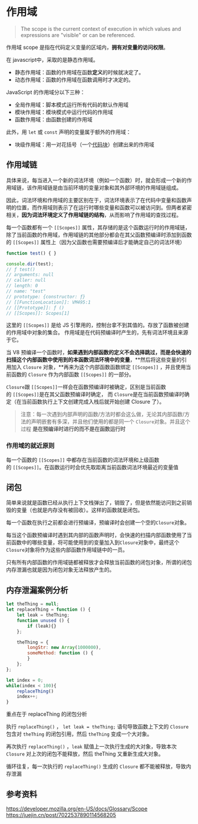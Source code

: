 # 作用域

> The scope is the current context of execution in which values and expressions are "visible" or can be referenced.

作用域 scope 是指在代码定义变量的区域内，**拥有对变量的访问权限**。

在 javascript中，采取的是静态作用域。

- 静态作用域：函数的作用域在函数**定义**的时候就决定了。
- 动态作用域：函数的作用域在函数调用时才决定的。

JavaScript 的作用域分以下三种：

- 全局作用域：脚本模式运行所有代码的默认作用域
- 模块作用域：模块模式中运行代码的作用域
- 函数作用域：由函数创建的作用域

此外，用 `let` 或 `const` 声明的变量属于额外的作用域：

- 块级作用域：用一对花括号（一个[代码块](https://developer.mozilla.org/zh-CN/docs/Web/JavaScript/Reference/Statements/block)）创建出来的作用域


## 作用域链

具体来说，每当进入一个新的词法环境（例如一个函数）时，就会形成一个新的作用域链，该作用域链是由当前环境的变量对象和其外部环境的作用域链组成。

因此，词法环境和作用域的主要区别在于，词法环境表示了在代码中变量和函数声明的位置，而作用域则表示了在运行时哪些变量和函数可以被访问到。但两者紧密相关，**因为词法环境定义了作用域链的结构**，从而影响了作用域的查找过程。

每一个函数都有一个 `[[Scopes]]` 属性，其存储的是这个函数运行时的作用域链，除了当前函数的作用域，作用域链的其他部分都会在其父函数预编译时添加到函数的 `[[Scopes]]` 属性上（因为父函数也需要预编译后才能确定自己的词法环境）
``` js
function test() { }

console.dir(test);
// ƒ test()
// arguments: null
// caller: null
// length: 0
// name: "test"
// prototype: {constructor: ƒ}
// [[FunctionLocation]]: VM495:1
// [[Prototype]]: ƒ ()
// [[Scopes]]: Scopes[1]
```
这里的 `[[Scopes]]` 是给 JS 引擎用的，控制台拿不到其值的。存放了函数被创建的作用域中对象的集合。
作用域是在代码预编译时产生的，先有词法环境且来源于它。

当 V8 预编译一个函数时，**如果遇到内部函数的定义不会选择跳过，而是会快速的扫描这个内部函数中使用到的本函数词法环境中的变量**，**然后将这些变量的引用加入 `Closure` 对象，**再来为这个内部函数函数绑定 `[[Scopes]]` ，并且使用当前函数的 `Closure` 作为内部函数 `[[Scopes]]` 的一部分。

`Closure`跟 `[[Scopes]]`一样会在函数预编译时被确定，区别是当前函数的 `[[Scopes]]`是在其父函数预编译时确定， 而 `Closure`是在当前函数预编译时确定（在当前函数执行上下文创建完成入栈后就开始创建 Closure 了）。

> 注意：每一次遇到内部声明的函数/方法时都会这么做，无论其内部函数/方法的声明嵌套有多深，并且他们使用的都是同一个 `Closure`对象。并且这个过程 **是在预编译时进行的而不是在函数运行时**
> 

### 作用域的就近原则

每一个函数的 `[[Scopes]]` 中都存在当前函数的词法环境和上级函数的 `[[Scopes]]`。在函数运行时会优先取距离当前函数词法环境最近的变量值

## 闭包

简单来说就是函数已经从执行上下文栈弹出了，销毁了，但是依然能访问到之前销毁的变量（也就是内存没有被回收）。这样的函数就是闭包。

每一个函数在执行之前都会进行预编译，预编译时会创建一个空的`Closure`对象。

每当这个函数预编译时遇到其内部的函数声明时，会快速的扫描内部函数使用了当前函数中的哪些变量，将可能使用到的变量加入到`Closure`对象中，最终这个`Closure`对象将作为这些内部函数作用域链中的一员。

只有所有内部函数的作用域链都被释放才会释放当前函数的闭包对象，所谓的闭包内存泄漏也就是因为闭包对象无法释放产生的。


## 内存泄漏案例分析

```jsx
let theThing = null;
let replaceThing = function () {
    let leak = theThing;
    function unused () { 
        if (leak){}
    };

    theThing = {  
        longStr: new Array(1000000),
        someMethod: function () {  
        }
    };
};

let index = 0;
while(index < 100){
    replaceThing()
    index++;
}
```

重点在于 replaceThing 的闭包分析

执行 `replaceThing()` ， `let leak = theThing;` 语句导致函数上下文的 `Closure` 包含对 `theThing` 的闭包引用，然后 `theThing` 变成一个大对象。

再次执行 `replaceThing()` ，`leak` 赋值上一次执行生成的大对象，导致本次 `Closure` 对上次的闭包不能释放，然后 theThing 又重新生成大对象。

循环往复，每一次执行的 `replaceThing()` 生成的 `Closure` 都不能被释放，导致内存泄漏

## 参考资料
https://developer.mozilla.org/en-US/docs/Glossary/Scope
https://juejin.cn/post/7022537890114568205